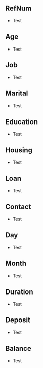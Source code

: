 ## RefNum {.unlisted .unnumbered}

-   Test

## Age {.unlisted .unnumbered}

-   Test

## Job {.unlisted .unnumbered}

-   Test

## Marital {.unlisted .unnumbered}

-   Test

## Education {.unlisted .unnumbered}

-   Test

## Housing {.unlisted .unnumbered}

-   Test

## Loan {.unlisted .unnumbered}

-   Test

## Contact {.unlisted .unnumbered}

-   Test

## Day {.unlisted .unnumbered}

-   Test

## Month {.unlisted .unnumbered}

-   Test

## Duration {.unlisted .unnumbered}

-   Test

## Deposit {.unlisted .unnumbered}

-   Test

## Balance {.unlisted .unnumbered}

-   Test
